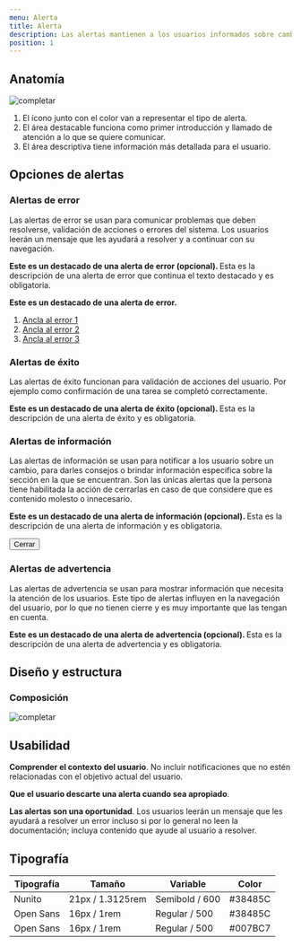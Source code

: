 ```yaml
---
menu: Alerta
title: Alerta
description: Las alertas mantienen a los usuarios informados sobre cambios importantes, a veces urgentes, y condiciones persistentes.
position: 1
---
```


## Anatomía

![completar](/componentes/alerta/anatomía-1.svg)

1. El ícono junto con el color van a representar el tipo de alerta.
2. El área destacable funciona como primer introducción y llamado de atención a lo que se quiere comunicar.
3. El área descriptiva tiene información más detallada para el usuario.

## Opciones de alertas

### Alertas de error

Las alertas de error se usan para comunicar problemas que deben resolverse, validación de acciones o errores del sistema. Los usuarios leerán un mensaje que les ayudará a resolver y a continuar con su navegación.

<div className="alert-wrapper">
  <div className="alert alert-danger" role="alert">
    <p>
      <strong>Este es un destacado de una alerta de error (opcional). </strong>
      Esta es la descripción de una alerta de error que continua el texto destacado y es obligatoria.
    </p>
  </div>
</div>

<div className="alert-wrapper">
  <div className="alert alert-danger alert-dismissible fade show" role="alert">
    <p>
      <strong>Este es un destacado de una alerta de error. </strong>
    </p>
    <ol>
      <li>
        <a href="#">Ancla al error 1</a>
      </li>
      <li>
        <a href="#">Ancla al error 2</a>
      </li>
      <li>
        <a href="#">Ancla al error 3</a>
      </li>
    </ol>
  </div>
</div>

### Alertas de éxito

Las alertas de éxito funcionan para validación de acciones del usuario. Por ejemplo como confirmación de una tarea se completó correctamente.

<div className="alert alert-success" role="alert">
  <p>
    <strong>Este es un destacado de una alerta de éxito (opcional). </strong>
    Esta es la descripción de una alerta de éxito y es obligatoria.
  </p>
</div>

### Alertas de información

Las alertas de información se usan para notificar a los usuario sobre un cambio, para darles consejos o brindar información especifica sobre la sección en la que se encuentran. Son las únicas alertas que la persona tiene habilitada la acción de cerrarlas en caso de que considere que es contenido molesto o innecesario.

<div className="alert-wrapper">
  <div className="alert alert-info alert-dismissible fade show" role="alert">
    <p>
      <strong>Este es un destacado de una alerta de información (opcional). </strong>
      Esta es la descripción de una alerta de información y es obligatoria.
    </p>
    <button type="button" data-dismiss="alert" className="btn btn-sm btn-info close-btn">
      Cerrar
    </button>
  </div>
</div>

### Alertas de advertencia

Las alertas de advertencia se usan para mostrar información que necesita la atención de los usuarios. Este tipo de alertas influyen en la navegación del usuario, por lo que no tienen cierre y es muy importante que las tengan en cuenta.

<div className="alert alert-primary" role="alert">
  <p>
    <strong>Este es un destacado de una alerta de advertencia (opcional). </strong>
    Esta es la descripción de una alerta de advertencia y es obligatoria.
  </p>
</div>

## Diseño y estructura

### Composición

![completar](/componentes/alerta/composición-1.svg)

## Usabilidad

**Comprender el contexto del usuario**. No incluir notificaciones que no estén relacionadas con el objetivo actual del usuario.

**Que el usuario descarte una alerta cuando sea apropiado**.

**Las alertas son una oportunidad**. Los usuarios leerán un mensaje que les ayudará a resolver un error incluso si por lo general no leen la documentación; incluya contenido que ayude al usuario a resolver.

## Tipografía

| Tipografía | Tamaño           | Variable       | Color   |
| ---------- | ---------------- | -------------- | ------- |
| Nunito     | 21px / 1.3125rem | Semibold / 600 | #38485C |
| Open Sans  | 16px / 1rem      | Regular / 500  | #38485C |
| Open Sans  | 16px / 1rem      | Regular / 500  | #007BC7 |
